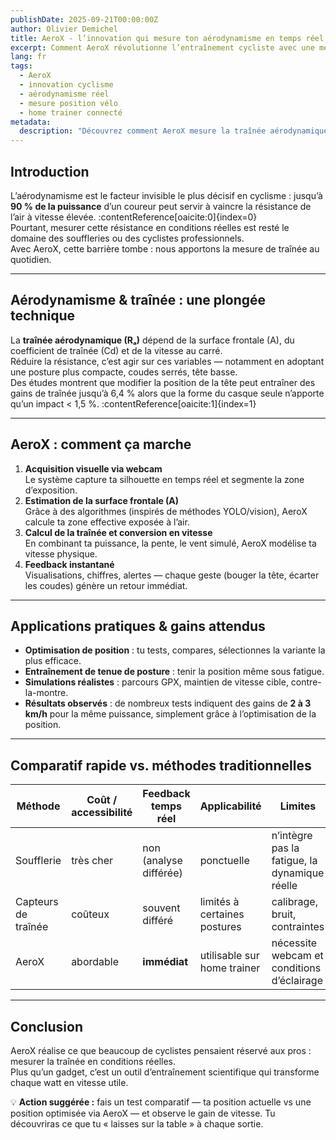 ```yaml
---
publishDate: 2025-09-21T00:00:00Z
author: Olivier Demichel
title: AeroX - l’innovation qui mesure ton aérodynamisme en temps réel
excerpt: Comment AeroX révolutionne l’entraînement cycliste avec une mesure de la traînée, un feedback instantané et une optimisation de ta position aéro — sans matériel compliqué.
lang: fr
tags:
  - AeroX
  - innovation cyclisme
  - aérodynamisme réel
  - mesure position vélo
  - home trainer connecté
metadata:
  description: "Découvrez comment AeroX mesure la traînée aérodynamique en temps réel à l’aide de ta webcam, et comment cette innovation te permet d’optimiser ta position pour gagner 2 à 3 km/h."
---
```


## Introduction

L’aérodynamisme est le facteur invisible le plus décisif en cyclisme : jusqu’à **90 % de la puissance** d’un coureur peut servir à vaincre la résistance de l’air à vitesse élevée. :contentReference[oaicite:0]{index=0}  
Pourtant, mesurer cette résistance en conditions réelles est resté le domaine des souffleries ou des cyclistes professionnels.  
Avec AeroX, cette barrière tombe : nous apportons la mesure de traînée au quotidien.

---

## Aérodynamisme & traînée : une plongée technique

La **traînée aérodynamique (Rₐ)** dépend de la surface frontale (A), du coefficient de traînée (Cd) et de la vitesse au carré.  
Réduire la résistance, c’est agir sur ces variables — notamment en adoptant une posture plus compacte, coudes serrés, tête basse.  
Des études montrent que modifier la position de la tête peut entraîner des gains de traînée jusqu’à 6,4 % alors que la forme du casque seule n’apporte qu’un impact < 1,5 %. :contentReference[oaicite:1]{index=1}  

---

## AeroX : comment ça marche

1. **Acquisition visuelle via webcam**  
   Le système capture ta silhouette en temps réel et segmente la zone d’exposition.  
2. **Estimation de la surface frontale (A)**  
   Grâce à des algorithmes (inspirés de méthodes YOLO/vision), AeroX calcule ta zone effective exposée à l’air.  
3. **Calcul de la traînée et conversion en vitesse**  
   En combinant ta puissance, la pente, le vent simulé, AeroX modélise ta vitesse physique.  
4. **Feedback instantané**  
   Visualisations, chiffres, alertes — chaque geste (bouger la tête, écarter les coudes) génère un retour immédiat.

---

## Applications pratiques & gains attendus

- **Optimisation de position** : tu tests, compares, sélectionnes la variante la plus efficace.  
- **Entraînement de tenue de posture** : tenir la position même sous fatigue.  
- **Simulations réalistes** : parcours GPX, maintien de vitesse cible, contre-la-montre.  
- **Résultats observés** : de nombreux tests indiquent des gains de **2 à 3 km/h** pour la même puissance, simplement grâce à l’optimisation de la position.

---

## Comparatif rapide vs. méthodes traditionnelles

| Méthode | Coût / accessibilité | Feedback temps réel | Applicabilité | Limites |
|--------|-----------------------|----------------------|----------------|---------|
| Soufflerie | très cher | non (analyse différée) | ponctuelle | n’intègre pas la fatigue, la dynamique réelle |
| Capteurs de traînée | coûteux | souvent différé | limités à certaines postures | calibrage, bruit, contraintes |
| AeroX | abordable | **immédiat** | utilisable sur home trainer | nécessite webcam et conditions d’éclairage |

---

## Conclusion

AeroX réalise ce que beaucoup de cyclistes pensaient réservé aux pros : mesurer la traînée en conditions réelles.  
Plus qu’un gadget, c’est un outil d’entraînement scientifique qui transforme chaque watt en vitesse utile.  

💡 **Action suggérée :** fais un test comparatif — ta position actuelle vs une position optimisée via AeroX — et observe le gain de vitesse. Tu découvriras ce que tu « laisses sur la table » à chaque sortie.

